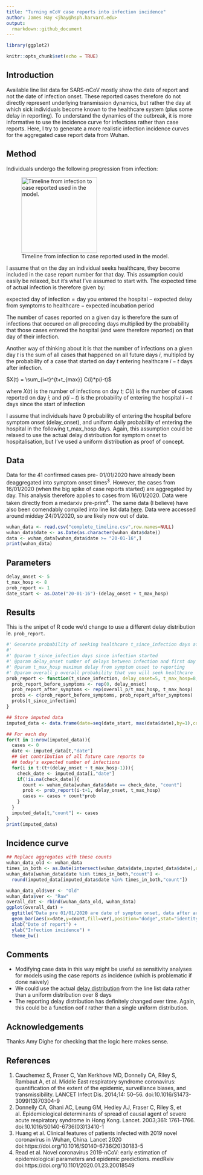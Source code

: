 ```yaml
---
title: "Turning nCoV case reports into infection incidence"
author: James Hay <jhay@hsph.harvard.edu>
output:
  rmarkdown::github_document
---
```


```r
library(ggplot2)

knitr::opts_chunk$set(echo = TRUE)
```

## Introduction
Available line list data for SARS-nCoV mostly show the date of report and not the date of infection onset. These reported cases therefore do not directly represent underlying transmission dynamics, but rather the day at which sick individuals become known to the healthcare system (plus some delay in reporting). To understand the dynamics of the outbreak, it is more informative to use the incidence curve for infections rather than case reports. Here, I try to generate a more realistic infection incidence curves for the aggregated case report data from Wuhan.

## Method
Individuals undergo the following progression from infection:

![Timeline from infection to case reported used in the model.](timeline.png){#id .class height=200px}

I assume that on the day an individual seeks healthcare, they become included in the case report number for that day. This assumption could easily be relaxed, but it's what I've assumed to start with. The expected time of actual infection is therefore given by:

$\text{expected day of infection} = \text{day you entered the hospital} - \text{expected delay from symptoms to healthcare} - \text{expected incubation period}$

The number of cases reported on a given day is therefore the sum of infections that occured on all preceding days multiplied by the probability that those cases entered the hospital (and were therefore reported) on that day of their infection.

Another way of thinking about it is that the number of infections on a given day $t$ is the sum of all cases that happened on all future days $i$, multipled by the probability of a case that started on day $t$ entering healthcare $i-t$ days after infection.

$X(t) = \sum_{i=t}^{t+t_{max}} C(i)*p(i-t)$

where $X(t)$ is the number of infections on day $t$; $C(i)$ is the number of cases reported on day $i$; and $p(i-t)$ is the probability of entering the hospital $i-t$ days since the start of infection

I assume that individuals have 0 probability of entering the hospital before symptom onset ($\text{delay_onset}$), and uniform daily probability of entering the hospital in the following $\text{t_max_hosp}$ days. Again, this assumption could be relaxed to use the actual delay distribution for symptom onset to hospitalisation, but I've used a uniform distribution as proof of concept.


## Data
Data for the 41 confirmed cases pre- 01/01/2020 have already been deaggregated into symptom onset times^3^. However, the cases from 16/01/2020 (when the big spike of case reports started) are aggregated by day. This analysis therefore applies to cases from 16/01/2020. Data were taken directly from a medarxiv pre-print^4^. The same data (I believe) have also been comendably compiled into line list data [here](https://github.com/beoutbreakprepared/nCoV2019). Data were accessed around midday 24/01/2020, so are likely now out of date.
```r
wuhan_data <- read.csv("complete_timeline.csv",row.names=NULL)
wuhan_data$date <- as.Date(as.character(wuhan_data$date))
data <- wuhan_data[wuhan_data$date >= "20-01-16",]
print(wuhan_data)
```

## Parameters
```r
delay_onset <- 5
t_max_hosp <- 8
prob_report <- 1
date_start <- as.Date("20-01-16")-(delay_onset + t_max_hosp)
```

## Results
This is the snipet of R code we'd change to use a different delay distribution ie. `prob_report`.
```r
#' Generate probability of seeking healthcare t_since_infection days after infection onset.
#'
#' @param t_since_infection days since infection started
#' @param delay_onset number of delays between infection and first day that you might seek healthcare
#' @param t_max_hosp maximum delay from symptom onset to reporting
#' @param overall_p overall probability that you will seek healthcare
prob_report <- function(t_since_infection, delay_onset=5, t_max_hosp=8,overall_p=1){
  prob_report_before_symptoms <- rep(0, delay_onset)
  prob_report_after_symptoms <- rep(overall_p/t_max_hosp, t_max_hosp)
  probs <- c(prob_report_before_symptoms, prob_report_after_symptoms)
  probs[t_since_infection]
}

## Store imputed data
imputed_data <- data.frame(date=seq(date_start, max(data$date),by=1),count=0)

## For each day
for(t in 1:nrow(imputed_data)){
  cases <- 0    
  date <- imputed_data[t,"date"]
  ## Get contribution of all future case reports to
  ## today's expected number of infections
  for(i in t:(t+(delay_onset + t_max_hosp-1))){
    check_date <- imputed_data[i,"date"]
    if(!is.na(check_date)){
      count <- wuhan_data[wuhan_data$date == check_date, "count"]
      prob <- prob_report(i-t+1, delay_onset, t_max_hosp)
      cases <- cases + count*prob
    }
  }
  imputed_data[t,"count"] <- cases
}
print(imputed_data)
```

## Incidence curve
```r
## Replace aggregates with these counts
wuhan_data_old <- wuhan_data
times_in_both <- as.Date(intersect(wuhan_data$date,imputed_data$date),origin="1970-01-01")
wuhan_data[wuhan_data$date %in% times_in_both,"count"] <-
  round(imputed_data[imputed_data$date %in% times_in_both,"count"])

wuhan_data_old$ver <- "Old"
wuhan_data$ver <- "Raw"
overall_dat <- rbind(wuhan_data_old, wuhan_data)
ggplot(overall_dat) + 
  ggtitle("Data pre 01/01/2020 are date of symptom onset, data after are date of infection") +
  geom_bar(aes(x=date,y=count,fill=ver),position="dodge",stat="identity") +
  xlab("Date of report") +
  ylab("Infection incidence") +
  theme_bw()

```

## Comments
* Modifying case data in this way might be useful as sensitivity analyses for models using the case reports as incidence (which is problematic if done naively)
* We could use the actual [delay distribution](http://virological.org/t/epidemiological-data-from-the-ncov-2019-outbreak-early-descriptions-from-publicly-available-data/337) from the line list data rather than a uniform distribution over 8 days
* The reporting delay distribution has definitely changed over time. Again, this could be a function oof $t$ rather than a single uniform distribution.

## Acknowledgements
Thanks Amy Dighe for checking that the logic here makes sense.

## References
1. Cauchemez S, Fraser C, Van Kerkhove MD, Donnelly CA, Riley S, Rambaut A, et al. Middle East respiratory syndrome coronavirus: quantification of the extent of the epidemic, surveillance biases, and transmissibility. LANCET Infect Dis. 2014;14: 50–56. doi:10.1016/S1473-3099(13)70304-9
2. Donnelly CA, Ghani AC, Leung GM, Hedley AJ, Fraser C, Riley S, et al. Epidemiological determinants of spread of causal agent of severe acute respiratory syndrome in Hong Kong. Lancet. 2003;361: 1761–1766. doi:10.1016/S0140-6736(03)13410-1
3. Huang et al. Clinical features of patients infected with 2019 novel coronavirus in Wuhan, China. Lancet 2020 doi:https://doi.org/10.1016/S0140-6736(20)30183-5
4. Read et al. Novel coronavirus 2019-nCoV: early estimation of epidemiological parameters and epidemic predictions. medRxiv doi:https://doi.org/10.1101/2020.01.23.20018549



